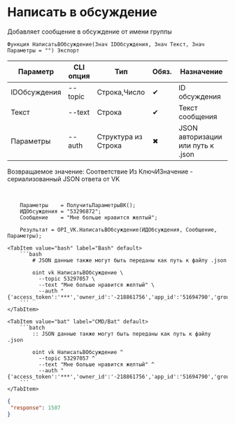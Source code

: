 ﻿---
sidebar_position: 4
---


# Написать в обсуждение
 Добавляет сообщение в обсуждение от имени группы



`Функция НаписатьВОбсуждение(Знач IDОбсуждения, Знач Текст, Знач Параметры = "") Экспорт`

  | Параметр | CLI опция | Тип | Обяз. | Назначение |
  |-|-|-|-|-|
  | IDОбсуждения | --topic | Строка,Число | &#x2714; | ID обсуждения |
  | Текст | --text | Строка | &#x2714; | Текст сообщения |
  | Параметры | --auth | Структура из Строка | &#x2716; | JSON авторизации или путь к .json |

  
  Возвращаемое значение:   Соответствие Из КлючИЗначение - сериализованный JSON ответа от VK

<br/>




```bsl title="Пример использования для 1С:Предприятие/OneScript"
    Параметры    = ПолучитьПараметрыВК();
    ИДОбсуждения = "53296872";
    Сообщение    = "Мне больше нравится желтый";

    Результат = OPI_VK.НаписатьВОбсуждение(ИДОбсуждения, Сообщение, Параметры);
```
    

 <Tabs>
  
    <TabItem value="bash" label="Bash" default>
        ```bash
            # JSON данные также могут быть переданы как путь к файлу .json
            
            oint vk НаписатьВОбсуждение \
              --topic 53297057 \
              --text "Мне больше нравится желтый" \
              --auth "{'access_token':'***','owner_id':'-218861756','app_id':'51694790','group_id':'218861756'}"
        ```
    </TabItem>
  
    <TabItem value="bat" label="CMD/Bat" default>
        ```batch
            :: JSON данные также могут быть переданы как путь к файлу .json
            
            oint vk НаписатьВОбсуждение ^
              --topic 53297057 ^
              --text "Мне больше нравится желтый" ^
              --auth "{'access_token':'***','owner_id':'-218861756','app_id':'51694790','group_id':'218861756'}"
        ```
    </TabItem>
</Tabs>


```json title="Результат"
{
 "response": 1507
}
```
